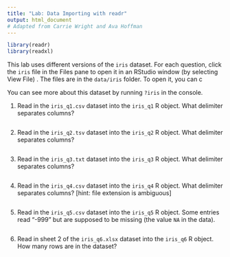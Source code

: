 ```yaml
---
title: "Lab: Data Importing with readr"
output: html_document
# Adapted from Carrie Wright and Ava Hoffman
---
```


```r
library(readr)
library(readxl)
```

This lab uses different versions of the `iris` dataset. For each question, click the `iris` file in the Files pane to open it in an RStudio window (by selecting View File) . The files are in the `data/iris` folder. To open it, you can c

You can see more about this dataset by running `?iris` in the console.

1.  Read in the `iris_q1.csv` dataset into the `iris_q1` R object. What delimiter separates columns?

```r

```

2.  Read in the `iris_q2.tsv` dataset into the `iris_q2` R object. What delimiter separates columns?

```r

```

3.  Read in the `iris_q3.txt` dataset into the `iris_q3` R object. What delimiter separates columns?

```r

```

4.  Read in the `iris_q4.csv` dataset into the `iris_q4` R object. What delimiter separates columns? [hint: file extension is ambiguous]

```r

```

5.  Read in the `iris_q5.csv` dataset into the `iris_q5` R object. Some entries read "-999" but are supposed to be missing (the value `NA` in the data).

```r

```

6.  Read in sheet 2 of the `iris_q6.xlsx` dataset into the `iris_q6` R object. How many rows are in the dataset?

```r

```
